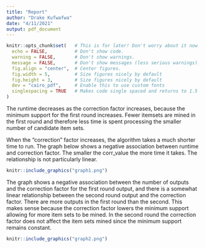 ```yaml
---
title: "Report"
author: "Drake Kufwafwa"
date: "4/11/2021"
output: pdf_document
---
```


```r
knitr::opts_chunk$set(   # This is for later! Don't worry about it now. 
  echo = FALSE,          # Don't show code.
  warning = FALSE,       # Don't show warnings.
  message = FALSE,       # Don't show messages (less serious warnings).
  fig.align = "center",  # Center figures.
  fig.width = 5,         # Size figures nicely by default
  fig.height = 3,        # Size figures nicely by default
  dev = "cairo_pdf",     # Enable this to use custom fonts
  singlespacing = TRUE   # Makes code single spaced and returns to 1.5
)
```

The runtime decreases as the correction factor increases, because the minimum support for the first round increases.
Fewer itemsets are mined in the first round and therefore less time is spent processing the smaller number of candidate item sets.

When the "correction" factor increases, the algorithm takes a much shorter time to run. The graph below
shows a negative association between runtime and correction factor. The smaller the corr_value the more time it takes. The relationship is not particularly linear.

```r
knitr::include_graphics("graph1.png")
```


The graph shows a negative association between the number of outputs and the correction factor for the first round output, and there is a somewhat linear relationship between the second round output and the correction factor. There are more
outputs in the first round than the second. This makes sense because the correction factor lowers the minimum support allowing for more item sets to be mined. In the second round the correction factor does not affect the item sets mined since the minimum support remains constant.


```r
knitr::include_graphics("graph2.png")
```